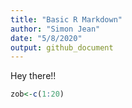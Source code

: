 ```yaml
---
title: "Basic R Markdown"
author: "Simon Jean"
date: "5/8/2020"
output: github_document 
---
```

Hey there!!
```r
zob<-c(1:20)
```
